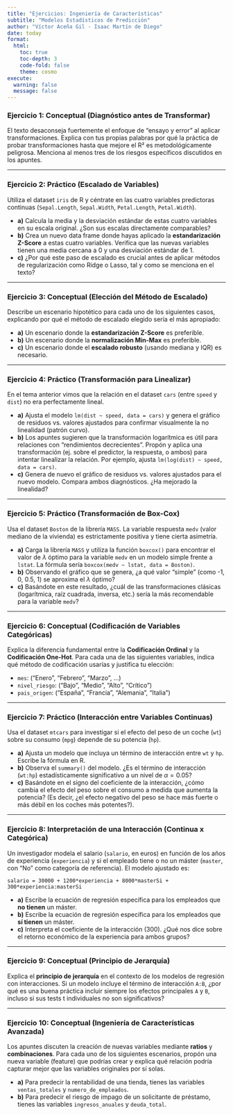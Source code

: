 ```yaml
---
title: "Ejercicios: Ingeniería de Características"
subtitle: "Modelos Estadísticos de Predicción"
author: "Víctor Aceña Gil - Isaac Martín de Diego"
date: today
format: 
  html:
    toc: true
    toc-depth: 3
    code-fold: false
    theme: cosmo
execute:
  warning: false
  message: false
---
```


### **Ejercicio 1: Conceptual (Diagnóstico antes de Transformar)**

El texto desaconseja fuertemente el enfoque de "ensayo y error" al aplicar transformaciones. Explica con tus propias palabras por qué la práctica de probar transformaciones hasta que mejore el R² es metodológicamente peligrosa. Menciona al menos tres de los riesgos específicos discutidos en los apuntes.

-----

### **Ejercicio 2: Práctico (Escalado de Variables)**

Utiliza el dataset `iris` de R y céntrate en las cuatro variables predictoras continuas (`Sepal.Length`, `Sepal.Width`, `Petal.Length`, `Petal.Width`).

- **a)** Calcula la media y la desviación estándar de estas cuatro variables en su escala original. ¿Son sus escalas directamente comparables?
- **b)** Crea un nuevo data frame donde hayas aplicado la **estandarización Z-Score** a estas cuatro variables. Verifica que las nuevas variables tienen una media cercana a 0 y una desviación estándar de 1.
- **c)** ¿Por qué este paso de escalado es crucial antes de aplicar métodos de regularización como Ridge o Lasso, tal y como se menciona en el texto?

-----

### **Ejercicio 3: Conceptual (Elección del Método de Escalado)**

Describe un escenario hipotético para cada uno de los siguientes casos, explicando por qué el método de escalado elegido sería el más apropiado:

- **a)** Un escenario donde la **estandarización Z-Score** es preferible.
- **b)** Un escenario donde la **normalización Min-Max** es preferible.
- **c)** Un escenario donde el **escalado robusto** (usando mediana y IQR) es necesario.

-----

### **Ejercicio 4: Práctico (Transformación para Linealizar)**

En el tema anterior vimos que la relación en el dataset `cars` (entre `speed` y `dist`) no era perfectamente lineal.

- **a)** Ajusta el modelo `lm(dist ~ speed, data = cars)` y genera el gráfico de residuos vs. valores ajustados para confirmar visualmente la no linealidad (patrón curvo).
- **b)** Los apuntes sugieren que la transformación logarítmica es útil para relaciones con "rendimientos decrecientes". Propón y aplica una transformación (ej. sobre el predictor, la respuesta, o ambos) para intentar linealizar la relación. Por ejemplo, ajusta `lm(log(dist) ~ speed, data = cars)`.
- **c)** Genera de nuevo el gráfico de residuos vs. valores ajustados para el nuevo modelo. Compara ambos diagnósticos. ¿Ha mejorado la linealidad?

-----

### **Ejercicio 5: Práctico (Transformación de Box-Cox)**

Usa el dataset `Boston` de la librería `MASS`. La variable respuesta `medv` (valor mediano de la vivienda) es estrictamente positiva y tiene cierta asimetría.

- **a)** Carga la librería `MASS` y utiliza la función `boxcox()` para encontrar el valor de $\lambda$ óptimo para la variable `medv` en un modelo simple frente a `lstat`. La fórmula sería `boxcox(medv ~ lstat, data = Boston)`.
- **b)** Observando el gráfico que se genera, ¿a qué valor "simple" (como -1, 0, 0.5, 1) se aproxima el $\lambda$ óptimo?
- **c)** Basándote en este resultado, ¿cuál de las transformaciones clásicas (logarítmica, raíz cuadrada, inversa, etc.) sería la más recomendable para la variable `medv`?

-----

### **Ejercicio 6: Conceptual (Codificación de Variables Categóricas)**

Explica la diferencia fundamental entre la **Codificación Ordinal** y la **Codificación One-Hot**. Para cada una de las siguientes variables, indica qué método de codificación usarías y justifica tu elección:

- `mes`: ("Enero", "Febrero", "Marzo", ...)
- `nivel_riesgo`: ("Bajo", "Medio", "Alto", "Crítico")
- `pais_origen`: ("España", "Francia", "Alemania", "Italia")

-----

### **Ejercicio 7: Práctico (Interacción entre Variables Continuas)**

Usa el dataset `mtcars` para investigar si el efecto del peso de un coche (`wt`) sobre su consumo (`mpg`) depende de su potencia (`hp`).

- **a)** Ajusta un modelo que incluya un término de interacción entre `wt` y `hp`. Escribe la fórmula en R.
- **b)** Observa el `summary()` del modelo. ¿Es el término de interacción (`wt:hp`) estadísticamente significativo a un nivel de $\alpha = 0.05$?
- **c)** Basándote en el signo del coeficiente de la interacción, ¿cómo cambia el efecto del peso sobre el consumo a medida que aumenta la potencia? (Es decir, ¿el efecto negativo del peso se hace más fuerte o más débil en los coches más potentes?).

-----

### **Ejercicio 8: Interpretación de una Interacción (Continua x Categórica)**

Un investigador modela el salario (`salario`, en euros) en función de los años de experiencia (`experiencia`) y si el empleado tiene o no un máster (`master`, con "No" como categoría de referencia). El modelo ajustado es:

`salario = 30000 + 1200*experiencia + 8000*masterSi + 300*experiencia:masterSi`

- **a)** Escribe la ecuación de regresión específica para los empleados que **no tienen** un máster.
- **b)** Escribe la ecuación de regresión específica para los empleados que **sí tienen** un máster.
- **c)** Interpreta el coeficiente de la interacción (300). ¿Qué nos dice sobre el retorno económico de la experiencia para ambos grupos?

-----

### **Ejercicio 9: Conceptual (Principio de Jerarquía)**

Explica el **principio de jerarquía** en el contexto de los modelos de regresión con interacciones. Si un modelo incluye el término de interacción `A:B`, ¿por qué es una buena práctica incluir siempre los efectos principales `A` y `B`, incluso si sus tests t individuales no son significativos?

-----

### **Ejercicio 10: Conceptual (Ingeniería de Características Avanzada)**

Los apuntes discuten la creación de nuevas variables mediante **ratios** y **combinaciones**. Para cada uno de los siguientes escenarios, propón una nueva variable (feature) que podrías crear y explica qué relación podría capturar mejor que las variables originales por sí solas.

- **a)** Para predecir la rentabilidad de una tienda, tienes las variables `ventas_totales` y `numero_de_empleados`.
- **b)** Para predecir el riesgo de impago de un solicitante de préstamo, tienes las variables `ingresos_anuales` y `deuda_total`.